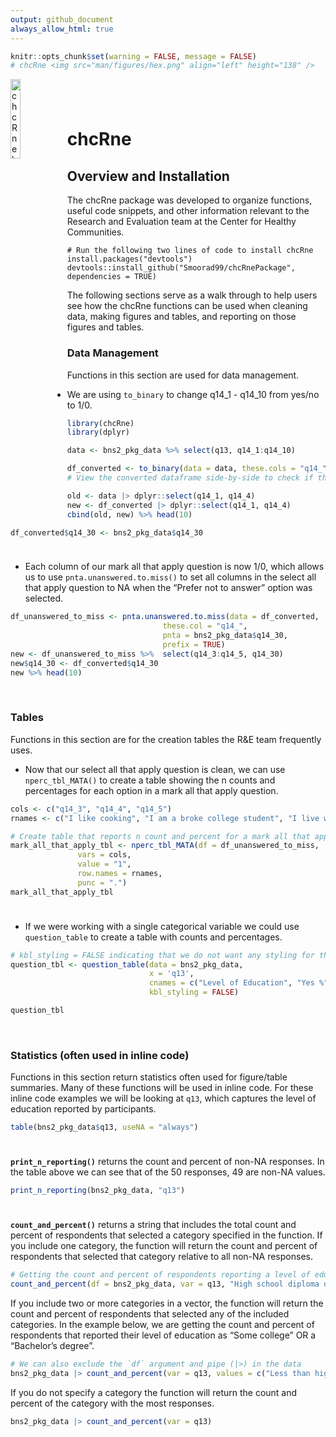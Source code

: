 ```yaml
---
output: github_document
always_allow_html: true
---
```


```r
knitr::opts_chunk$set(warning = FALSE, message = FALSE) 
# chcRne <img src="man/figures/hex.png" align="left" height="138" />
```



<img src="man/figures/hex.png" style="width: 18%; float: left;" alt="chcRne logo">

<hr style="height:40px; visibility:hidden;" />
 
# chcRne

## Overview and Installation

The chcRne package was developed to organize functions, useful code snippets, and other information relevant to the Research and Evaluation team at the Center for Healthy Communities.

```
# Run the following two lines of code to install chcRne
install.packages("devtools") 
devtools::install_github("Smoorad99/chcRnePackage", dependencies = TRUE)
```

<!-- ## Examples -->
The following sections serve as a walk through to help users see how the chcRne functions can be used when cleaning data, making figures and tables, and reporting on those figures and tables.

### Data Management

Functions in this section are used for data management.

- We are using `to_binary` to change q14_1 - q14_10 from yes/no to 1/0.
```r
library(chcRne)
library(dplyr)

data <- bns2_pkg_data %>% select(q13, q14_1:q14_10)

df_converted <- to_binary(data = data, these.cols = "q14_", prefix = TRUE)
# View the converted dataframe side-by-side to check if the function worked

old <- data |> dplyr::select(q14_1, q14_4)
new <- df_converted |> dplyr::select(q14_1, q14_4)
cbind(old, new) %>% head(10)

```

```r
df_converted$q14_30 <- bns2_pkg_data$q14_30
```

<br style="line-height: 10px" />

- Each column of our mark all that apply question is now 1/0, which allows us to use `pnta.unanswered.to.miss()` to set all columns in the select all that apply question to NA when the "Prefer not to answer" option was selected.
```r
df_unanswered_to_miss <- pnta.unanswered.to.miss(data = df_converted,
                                  these.col = "q14_",
                                  pnta = bns2_pkg_data$q14_30,
                                  prefix = TRUE)
new <- df_unanswered_to_miss %>%  select(q14_3:q14_5, q14_30)
new$q14_30 <- df_converted$q14_30
new %>% head(10)
```

<br/>

### Tables
Functions in this section are for the creation tables the R&E team frequently uses. 

- Now that our select all that apply question is clean, we can use `nperc_tbl_MATA()` to create a table showing the n counts and percentages for each option in a mark all that apply question.
```r
cols <- c("q14_3", "q14_4", "q14_5")
rnames <- c("I like cooking", "I am a broke college student", "I live with chefs")

# Create table that reports n count and percent for a mark all that apply question
mark_all_that_apply_tbl <- nperc_tbl_MATA(df = df_unanswered_to_miss,
               vars = cols,
               value = "1",
               row.names = rnames,
               punc = ".")
mark_all_that_apply_tbl
```

<br style="line-height: 10px" />

- If we were working with a single categorical variable we could use `question_table` to create a table with counts and percentages.

```r
# kbl_styling = FALSE indicating that we do not want any styling for the table
question_tbl <- question_table(data = bns2_pkg_data, 
                               x = 'q13', 
                               cnames = c("Level of Education", "Yes %"), 
                               kbl_styling = FALSE)

question_tbl
```

<br/>

### Statistics (often used in inline code)
Functions in this section return statistics often used for figure/table summaries. Many of these functions will be used in inline code. For these inline code examples we will be looking at `q13`, which captures the level of education reported by participants.

```r
table(bns2_pkg_data$q13, useNA = "always")
```
<br style="line-height: 10px" />

**`print_n_reporting()`** returns the count and percent of non-NA responses. In the table above we can see that of the 50 responses, 49 are non-NA values. 

```r
print_n_reporting(bns2_pkg_data, "q13")
```
<br style="line-height: 10px" />

**`count_and_percent()`** returns a string that includes the total count and percent of respondents that selected a category specified in the function. If you include one category, the function will return the count and percent of respondents that selected that category relative to all non-NA responses.
```r
# Getting the count and percent of respondents reporting a level of education High school diploma or GED.
count_and_percent(df = bns2_pkg_data, var = q13, "High school diploma or GED")
```

If you include two or more categories in a vector, the function will return the count and percent of respondents that selected any of the included categories. In the example below, we are getting the count and percent of respondents that reported their level of education as "Some college" OR a "Bachelor's degree". 

```r
# We can also exclude the `df` argument and pipe (|>) in the data
bns2_pkg_data |> count_and_percent(var = q13, values = c("Less than high school", "Some college"))
```

If you do not specify a category the function will return the count and percent of the category with the most responses. 

```r
bns2_pkg_data |> count_and_percent(var = q13)
```

